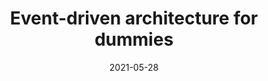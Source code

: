 ---
title: Event-driven architecture for dummies
tagline: Simple example using AWS and Terraform.
date: 2021-05-28
link: https://jagonzalr.medium.com/event-driven-architecture-for-dummies-222c7b930e5f
type: post
---